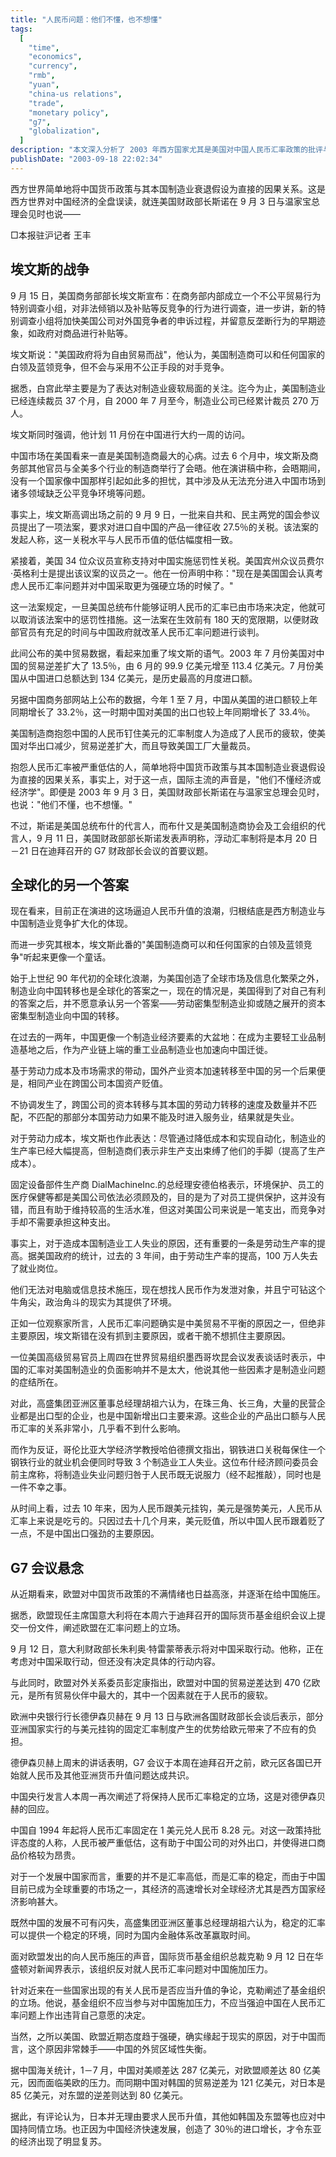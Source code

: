 ```yaml
---
title: "人民币问题：他们不懂，也不想懂"
tags:
  [
    "time",
    "economics",
    "currency",
    "rmb",
    "yuan",
    "china-us relations",
    "trade",
    "monetary policy",
    "g7",
    "globalization",
  ]
description: "本文深入分析了 2003 年西方国家尤其是美国对中国人民币汇率政策的批评与施压。文章揭示西方世界简单地将中国货币政策与其本国制造业衰退视为直接因果关系的误区。美国商务部部长埃文斯成立贸易行为特别调查小组，美国国会议员提议对中国商品征收 27.5% 惩罚性关税，暗示人民币被低估。然而，专家指出造成美国制造业衰退的主要原因是全球化背景下的产业转移与劳动生产率提高，而非人民币汇率。高盛集团亚洲区总经理胡祖六强调，中国民营出口企业的竞争力与人民币汇率关系极小。文章还分析了欧盟对人民币政策的不满情绪以及即将召开的 G7 会议可能讨论的汇率问题，同时指出中国外贸区域性失衡的现实情况：对美欧顺差与对亚洲邻国逆差并存。国际货币基金组织则反对就人民币汇率问题对中国施加压力。"
publishDate: "2003-09-18 22:02:34"
---
```


西方世界简单地将中国货币政策与其本国制造业衰退假设为直接的因果关系。这是西方世界对中国经济的全盘误读，就连美国财政部长斯诺在 9 月 3 日与温家宝总理会见时也说——

□本报驻沪记者 王丰

## 埃文斯的战争

9 月 15 日，美国商务部部长埃文斯宣布：在商务部内部成立一个不公平贸易行为特别调查小组，对非法倾销以及补贴等反竞争的行为进行调查，进一步讲，新的特别调查小组将加快美国公司对外国竞争者的申诉过程，并留意反垄断行为的早期迹象，如政府对商品进行补贴等。

埃文斯说："美国政府将为自由贸易而战"，他认为，美国制造商可以和任何国家的白领及蓝领竞争，但不会与采用不公正手段的对手竞争。

据悉，白宫此举主要是为了表达对制造业疲软局面的关注。迄今为止，美国制造业已经连续裁员 37 个月，自 2000 年 7 月至今，制造业公司已经累计裁员 270 万人。

埃文斯同时强调，他计划 11 月份在中国进行大约一周的访问。

中国市场在美国看来一直是美国制造商最大的心病。过去 6 个月中，埃文斯及商务部其他官员与全美多个行业的制造商举行了会晤。他在演讲稿中称，会晤期间，没有一个国家像中国那样引起如此多的担忧，其中涉及从无法充分进入中国市场到诸多领域缺乏公平竞争环境等问题。

事实上，埃文斯高调出场之前的 9 月 9 日，一批来自共和、民主两党的国会参议员提出了一项法案，要求对进口自中国的产品一律征收 27.5％的关税。该法案的发起人称，这一关税水平与人民币币值的低估幅度相一致。

紧接着，美国 34 位众议员宣称支持对中国实施惩罚性关税。美国宾州众议员费尔·英格利士是提出该议案的议员之一。他在一份声明中称："现在是美国国会认真考虑人民币汇率问题并对中国采取更为强硬立场的时候了。"

这一法案规定，一旦美国总统布什能够证明人民币的汇率已由市场来决定，他就可以取消该法案中的惩罚性措施。这一法案在生效前有 180 天的宽限期，以便财政部官员有充足的时间与中国政府就改革人民币汇率问题进行谈判。

此间公布的美中贸易数据，看起来加重了埃文斯的语气。2003 年 7 月份美国对中国的贸易逆差扩大了 13.5％，由 6 月的 99.9 亿美元增至 113.4 亿美元。7 月份美国从中国进口总额达到 134 亿美元，是历史最高的月度进口额。

另据中国商务部网站上公布的数据，今年 1 至 7 月，中国从美国的进口额较上年同期增长了 33.2％，这一时期中国对美国的出口也较上年同期增长了 33.4％。

美国制造商抱怨中国的人民币钉住美元的汇率制度人为造成了人民币的疲软，使美国对华出口减少，贸易逆差扩大，而且导致美国工厂大量裁员。

抱怨人民币汇率被严重低估的人，简单地将中国货币政策与其本国制造业衰退假设为直接的因果关系，事实上，对于这一点，国际主流的声音是，"他们不懂经济或经济学"。即便是 2003 年 9 月 3 日，美国财政部长斯诺在与温家宝总理会见时，也说："他们不懂，也不想懂。"

不过，斯诺是美国总统布什的代言人，而布什又是美国制造商协会及工会组织的代言人，9 月 11 日，美国财政部部长斯诺发表声明称，浮动汇率制将是本月 20 日－21 日在迪拜召开的 G7 财政部长会议的首要议题。

## 全球化的另一个答案

现在看来，目前正在演进的这场逼迫人民币升值的浪潮，归根结底是西方制造业与中国制造业竞争扩大化的体现。

而进一步究其根本，埃文斯此番的"美国制造商可以和任何国家的白领及蓝领竞争"听起来更像一个童话。

始于上世纪 90 年代初的全球化浪潮，为美国创造了全球市场及信息化繁荣之外，制造业向中国转移也是全球化的答案之一，现在的情况是，美国得到了对自己有利的答案之后，并不愿意承认另一个答案——劳动密集型制造业抑或随之展开的资本密集型制造业向中国的转移。

在过去的一两年，中国更像一个制造业经济要素的大盆地：在成为主要轻工业品制造基地之后，作为产业链上端的重工业品制造业也加速向中国迁徙。

基于劳动力成本及市场需求的带动，国外产业资本加速转移至中国的另一个后果便是，相同产业在跨国公司本国资产贬值。

不协调发生了，跨国公司的资本转移与其本国的劳动力转移的速度及数量并不匹配，不匹配的那部分本国劳动力如果不能及时进入服务业，结果就是失业。

对于劳动力成本，埃文斯也作此表达：尽管通过降低成本和实现自动化，制造业的生产率已经大幅提高，但制造商们表示非生产支出束缚了他们的手脚（提高了生产成本）。

固定设备部件生产商 DialMachineInc.的总经理安德伯格表示，环境保护、员工的医疗保健等都是美国公司依法必须顾及的，目的是为了对员工提供保护，这并没有错，而且有助于维持较高的生活水准，但这对美国公司来说是一笔支出，而竞争对手却不需要承担这种支出。

事实上，对于造成本国制造业工人失业的原因，还有重要的一条是劳动生产率的提高。据美国政府的统计，过去的 3 年间，由于劳动生产率的提高，100 万人失去了就业岗位。

他们无法对电脑或信息技术施压，现在想找人民币作为发泄对象，并且宁可钻这个牛角尖，政治角斗的现实为其提供了环境。

正如一位观察家所言，人民币汇率问题确实是中美贸易不平衡的原因之一，但绝非主要原因，埃文斯错在没有抓到主要原因，或者干脆不想抓住主要原因。

一位美国高级贸易官员上周四在世界贸易组织墨西哥坎昆会议发表谈话时表示，中国的汇率对美国制造业的负面影响并不是太大，他说其他一些因素才是制造业问题的症结所在。

对此，高盛集团亚洲区董事总经理胡祖六认为，在珠三角、长三角，大量的民营企业都是出口型的企业，也是中国新增出口主要来源。这些企业的产品出口额与人民币汇率的关系非常小，几乎看不到什么影响。

而作为反证，哥伦比亚大学经济学教授哈伯德撰文指出，钢铁进口关税每保住一个钢铁行业的就业机会便同时导致 3 个制造业工人失业。这位布什经济顾问委员会前主席称，将制造业失业问题归咎于人民币既无说服力（经不起推敲），同时也是一件不幸之事。

从时间上看，过去 10 年来，因为人民币跟美元挂钩，美元是强势美元，人民币从汇率上来说是吃亏的。只因过去十几个月来，美元贬值，所以中国人民币跟着贬了一点，不是中国出口强劲的主要原因。

## G7 会议悬念

从近期看来，欧盟对中国货币政策的不满情绪也日益高涨，并逐渐在给中国施压。

据悉，欧盟现任主席国意大利将在本周六于迪拜召开的国际货币基金组织会议上提交一份文件，阐述欧盟在汇率问题上的立场。

9 月 12 日，意大利财政部长朱利奥·特雷蒙蒂表示将对中国采取行动。他称，正在考虑对中国采取行动，但还没有决定具体的行动内容。

与此同时，欧盟对外关系委员彭定康指出，欧盟对中国的贸易逆差达到 470 亿欧元，是所有贸易伙伴中最大的，其中一个因素就在于人民币的疲软。

欧洲中央银行行长德伊森贝赫在 9 月 13 日与欧洲各国财政部长会谈后表示，部分亚洲国家实行的与美元挂钩的固定汇率制度产生的优势给欧元带来了不应有的负担。

德伊森贝赫上周末的讲话表明，G7 会议于本周在迪拜召开之前，欧元区各国已开始就人民币及其他亚洲货币升值问题达成共识。

中国央行发言人本周一再次阐述了将保持人民币汇率稳定的立场，这是对德伊森贝赫的回应。

中国自 1994 年起将人民币汇率固定在 1 美元兑人民币 8.28 元。对这一政策持批评态度的人称，人民币被严重低估，这有助于中国公司的对外出口，并使得进口商品价格较为昂贵。

对于一个发展中国家而言，重要的并不是汇率高低，而是汇率的稳定，而由于中国目前已成为全球重要的市场之一，其经济的高速增长对全球经济尤其是西方国家经济影响甚大。

既然中国的发展不可有闪失，高盛集团亚洲区董事总经理胡祖六认为，稳定的汇率可以提供一个稳定的环境，同时为国内金融体系改革赢取时间。

面对欧盟发出的向人民币施压的声音，国际货币基金组织总裁克勒 9 月 12 日在华盛顿对新闻界表示，该组织反对就人民币汇率问题对中国施加压力。

针对近来在一些国家出现的有关人民币是否应当升值的争论，克勒阐述了基金组织的立场。他说，基金组织不应当参与对中国施加压力，不应当强迫中国在人民币汇率问题上作出违背自己意愿的决定。

当然，之所以美国、欧盟近期态度趋于强硬，确实缘起于现实的原因，对于中国而言，这个原因非常棘手——中国的外贸区域性失衡。

据中国海关统计，1－7 月，中国对美顺差达 287 亿美元，对欧盟顺差达 80 亿美元，因而面临美欧的压力。而同期中国对韩国的贸易逆差为 121 亿美元，对日本是 85 亿美元，对东盟的逆差则达到 80 亿美元。

据此，有评论认为，日本并无理由要求人民币升值，其他如韩国及东盟等也应对中国持同情立场。也正因为中国经济快速发展，创造了 30％的进口增长，才令东亚的经济出现了明显复苏。
